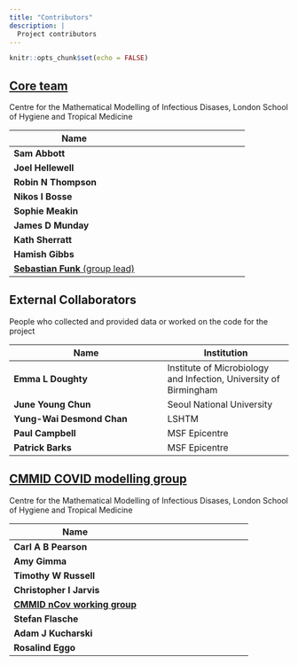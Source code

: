```yaml
---
title: "Contributors"
description: |
  Project contributors
---
```


```r
knitr::opts_chunk$set(echo = FALSE)
```

## [Core team](https://epiforecasts.io)

Centre for the Mathematical Modelling of Infectious Disases, London School of Hygiene and Tropical Medicine

Name |
----------------------|------------------
**Sam Abbott**  |
**Joel Hellewell**  |
**Robin N Thompson** |
**Nikos I Bosse** |
**Sophie Meakin** |
**James D Munday** |
**Kath Sherratt** |
**Hamish Gibbs** |
[**Sebastian Funk** (group lead)](https://www.lshtm.ac.uk/aboutus/people/funk.sebastian) |

## External Collaborators

People who collected and provided data or worked on the code for the project

Name | Institution
----------------------|------------------
**Emma L Doughty** | Institute of Microbiology and Infection, University of Birmingham
**June Young Chun** | Seoul National University
**Yung-Wai Desmond Chan** | LSHTM
**Paul Campbell** | MSF Epicentre
**Patrick Barks** | MSF Epicentre


## [CMMID COVID modelling group](https://cmmid.github.io/)

Centre for the Mathematical Modelling of Infectious Disases, London School of Hygiene and Tropical Medicine

Name |
----------------------|------------------
**Carl A B Pearson** |
**Amy Gimma** |
**Timothy W Russell** |
**Christopher I Jarvis** |
[**CMMID nCov working group**](https://cmmid.github.io/groups/ncov-group) |
**Stefan Flasche** |
**Adam J Kucharski** |
**Rosalind Eggo** |
